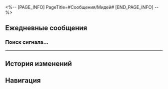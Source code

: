 <%-- [PAGE_INFO]
PageTitle=#Сообщения/Мидей#
[END_PAGE_INFO] --%>
{{Сообщение Инфобокс
|id          = 1404
|Изображение = Персонаж Мидей Иконка.png
|Тип         = Персонаж
|Отправитель = Мидей
|ПодписьСоо  = Тренируйся за троих, ешь за семерых
|Фракция     = Амфореус
}}

==Ежедневные сообщения==
===Поиск сигнала...===
{{Сообщения|текст =
:{{Диалог|Предупреждение}} Поиск сигнала...
:{{Диалог|Предупреждение}} Нестабильное соединение
:'''Мидей:''' (Первопроходец), я чувствую приближение эры воскресающей земли.
:'''Мидей:''' Перед тем как отправиться в последний путь, воин должен сказать товарищам последние слова.
:'''Мидей:''' Золотые нити странно колеблются. Скажу коротко.
:'''Мидей:''' ...
:'''Мидей:''' Очередная ошибка отправки сообщения.
:'''Мидей:''' (Первопроходец), я чувствую приближение эры воскресающей земли.
:'''Мидей:''' Перед тем как отправиться в последний путь, воин должен сказать товарищам последние слова.
:'''Мидей:''' Золотые нити странно колеблются. Скажу коротко.
:'''Мидей:''' Я буду защищать Преследующих пламя до последнего мига и убежусь, что все ядра пламени возвращены.
:'''Мидей:''' Каким бы ни было будущее, сохрани крепкое тело и здоровый дух.
:'''Мидей:''' Если встретишь выживших кремносцев, передай им от меня:
:'''Мидей:''' Царь будет держать своё слово, пока не уснёт вечным сном на родной земле.
:'''Мидей:''' Дух Кремноса непоколебим.
:{Выбор} Мы тебя тоже не подведём.
::'''(Первопроходец):''' Мы тебя тоже не подведём.
:{Выбор} Я передам.
::'''(Первопроходец):''' Не волнуйся, я сообщу им.
:{Выбор} Когда мы встретимся снова?
::'''(Первопроходец):''' Когда мы встретимся снова?
:{{Диалог|Предупреждение}} Ошибка отправки сообщения.
:{{Диалог|Предупреждение}} Пользователь в настоящее время недоступен. Попробуйте позднее.
}}
----

==История изменений==
{{История изменений|3.5}}

==Навигация==
{{Сообщения Навбокс}}